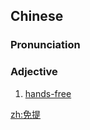 ==Chinese==
{{zh-forms}}

===Pronunciation===
{{zh-pron
|m=miǎntí
|cat=a
}}

===Adjective===
{{zh-adj}}

# [[hands-free]]

[[zh:免提]]